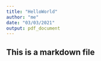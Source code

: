 ```yaml
---
title: "HelloWorld"
author: "me"
date: "03/03/2021"
output: pdf_document
---
```


## This is a markdown file

